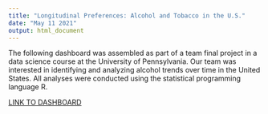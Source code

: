 ```yaml
---
title: "Longitudinal Preferences: Alcohol and Tobacco in the U.S."
date: "May 11 2021"
output: html_document
---
```


The following dashboard was assembled as part of a team final project in a data science course at the University of Pennsylvania. Our team was interested in identifying and analyzing alcohol trends over time in the United States. All analyses were conducted using the statistical programming language R. 

<a href="https://xuejennifer.github.io/dashboard-alcohol-tobacco/">LINK TO DASHBOARD</a>

